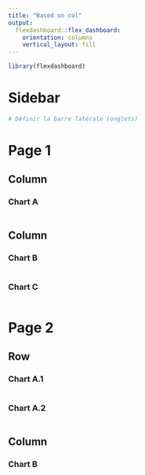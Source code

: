```yaml
---
title: "Based on col"
output: 
  flexdashboard::flex_dashboard:
    orientation: columns
    vertical_layout: fill
---
```


```r
library(flexdashboard)
```
Sidebar {.sidebar}
=======================================================================

```r
# Définir la barre latérale (onglets)
```
Page 1
=======================================================================

Column {data-width=650}
-----------------------------------------------------------------------

### Chart A

```r

```

Column {data-width=350}
-----------------------------------------------------------------------

### Chart B

```r

```

### Chart C

```r

```




Page 2 {data-orientation=rows}
=======================================================================

Row {.tabset .tabset-fade}
-----------------------------------------------------------------------

### Chart A.1

```r

```

### Chart A.2

```r

```

Column {data-width=350}
-----------------------------------------------------------------------

### Chart B

```r

```
